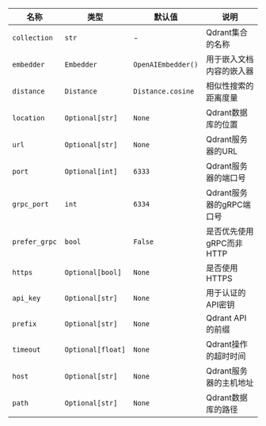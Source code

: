 | 名称          | 类型              | 默认值            | 说明                                  |
| ------------- | ----------------- | ------------------ | -------------------------------------------- |
| `collection`  | `str`             | -                  | Qdrant集合的名称                |
| `embedder`    | `Embedder`        | `OpenAIEmbedder()` | 用于嵌入文档内容的嵌入器 |
| `distance`    | `Distance`        | `Distance.cosine`  | 相似性搜索的距离度量        |
| `location`    | `Optional[str]`   | `None`             | Qdrant数据库的位置              |
| `url`         | `Optional[str]`   | `None`             | Qdrant服务器的URL                     |
| `port`        | `Optional[int]`   | `6333`             | Qdrant服务器的端口号            |
| `grpc_port`   | `int`             | `6334`             | Qdrant服务器的gRPC端口号       |
| `prefer_grpc` | `bool`            | `False`            | 是否优先使用gRPC而非HTTP             |
| `https`       | `Optional[bool]`  | `None`             | 是否使用HTTPS                         |
| `api_key`     | `Optional[str]`   | `None`             | 用于认证的API密钥                   |
| `prefix`      | `Optional[str]`   | `None`             | Qdrant API的前缀                    |
| `timeout`     | `Optional[float]` | `None`             | Qdrant操作的超时时间                |
| `host`        | `Optional[str]`   | `None`             | Qdrant服务器的主机地址           |
| `path`        | `Optional[str]`   | `None`             | Qdrant数据库的路径                  |